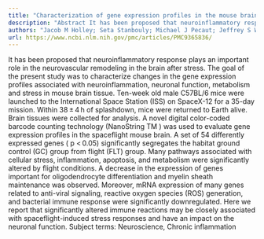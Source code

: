 ```yaml
---
title: "Characterization of gene expression profiles in the mouse brain after 35 days of spaceflight mission"
description: "Abstract It has been proposed that neuroinflammatory response plays an important role in the neurovascular remodeling in the brain after stress. The goal of the present study was to characterize chang..."
authors: "Jacob M Holley; Seta Stanbouly; Michael J Pecaut; Jeffrey S Willey; Michael Delp; Xiao Wen Mao"
url: https://www.ncbi.nlm.nih.gov/pmc/articles/PMC9365836/
---
```


It has been proposed that neuroinflammatory response plays an important role in the neurovascular remodeling in the brain after stress. The goal of the present study was to characterize changes in the gene expression profiles associated with neuroinflammation, neuronal function, metabolism and stress in mouse brain tissue. Ten-week old male C57BL/6 mice were launched to the International Space Station (ISS) on SpaceX-12 for a 35-day mission. Within 38 ± 4 h of splashdown, mice were returned to Earth alive. Brain tissues were collected for analysis. A novel digital color-coded barcode counting technology (NanoString TM ) was used to evaluate gene expression profiles in the spaceflight mouse brain. A set of 54 differently expressed genes ( p < 0.05) significantly segregates the habitat ground control (GC) group from flight (FLT) group. Many pathways associated with cellular stress, inflammation, apoptosis, and metabolism were significantly altered by flight conditions. A decrease in the expression of genes important for oligodendrocyte differentiation and myelin sheath maintenance was observed. Moreover, mRNA expression of many genes related to anti-viral signaling, reactive oxygen species (ROS) generation, and bacterial immune response were significantly downregulated. Here we report that significantly altered immune reactions may be closely associated with spaceflight-induced stress responses and have an impact on the neuronal function. Subject terms: Neuroscience, Chronic inflammation

